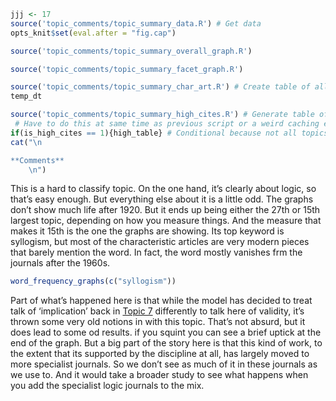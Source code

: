 ```r
jjj <- 17
source('topic_comments/topic_summary_data.R') # Get data
opts_knit$set(eval.after = "fig.cap")
```

```r
source('topic_comments/topic_summary_overall_graph.R')
```

```r
source('topic_comments/topic_summary_facet_graph.R')
```

```r
source('topic_comments/topic_summary_char_art.R') # Create table of all articles in topic
temp_dt
```

```r
source('topic_comments/topic_summary_high_cites.R') # Generate table of highly cited articles. 
 # Have to do this at same time as previous script or a weird caching error occurs.
if(is_high_cites == 1){high_table} # Conditional because not all topics have high cites
cat("\n

**Comments**
	\n")
```

This is a hard to classify topic. On the one hand, it's clearly about logic, so that's easy enough. But everything else about it is a little odd. The graphs don't show much life after 1920. But it ends up being either the 27th or 15th largest topic, depending on how you measure things. And the measure that makes it 15th is the one the graphs are showing. Its top keyword is syllogism, but most of the characteristic articles are very modern pieces that barely mention the word. In fact, the word mostly vanishes frm the journals after the 1960s.

```r
word_frequency_graphs(c("syllogism"))
```

Part of what's happened here is that while the model has decided to treat talk of 'implication' back in [Topic 7](#topic07) differently to talk here of validity, it's thrown some very old notions in with this topic. That's not absurd, but it does lead to some od results.
if you squint you can see a brief uptick at the end of the graph. But a big part of the story here is that this kind of work, to the extent that its supported by the discipline at all, has largely moved to more specialist journals. So we don't see as much of it in these journals as we use to. And it would take a broader study to see what happens when you add the specialist logic journals to the mix.